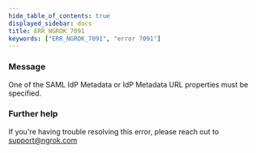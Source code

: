 ```yaml
---
hide_table_of_contents: true
displayed_sidebar: docs
title: ERR_NGROK_7091
keywords: ["ERR_NGROK_7091", "error 7091"]
---
```


### Message

One of the SAML IdP Metadata or IdP Metadata URL properties must be specified.

### Further help

If you're having trouble resolving this error, please reach out to [support@ngrok.com](mailto:support@ngrok.com?subject=Help%20with%20ERR_NGROK_7091)

